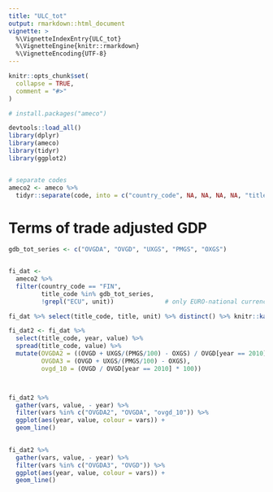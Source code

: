 ```yaml
---
title: "ULC_tot"
output: rmarkdown::html_document
vignette: >
  %\VignetteIndexEntry{ULC_tot}
  %\VignetteEngine{knitr::rmarkdown}
  %\VignetteEncoding{UTF-8}
---
```


```r
knitr::opts_chunk$set(
  collapse = TRUE,
  comment = "#>"
)
```

```r

# install.packages("ameco")

devtools::load_all()
library(dplyr)
library(ameco)
library(tidyr)
library(ggplot2)



```

```r

# separate codes
ameco2 <- ameco %>% 
  tidyr::separate(code, into = c("country_code", NA, NA, NA, NA, "title_code"), sep = "\\.")


```

# Terms of trade adjusted GDP

```r

gdb_tot_series <- c("OVGDA", "OVGD", "UXGS", "PMGS", "OXGS")


fi_dat <- 
  ameco2 %>% 
  filter(country_code == "FIN",
         title_code %in% gdb_tot_series, 
         !grepl("ECU", unit))              # only EURO-national currency series

fi_dat %>% select(title_code, title, unit) %>% distinct() %>% knitr::kable()

```
```r

fi_dat2 <- fi_dat %>% 
  select(title_code, year, value) %>% 
  spread(title_code, value) %>% 
  mutate(OVGDA2 = ((OVGD + UXGS/(PMGS/100) - OXGS) / OVGD[year == 2010]) * 100,
         OVGDA3 = (OVGD + UXGS/(PMGS/100) - OXGS),
         ovgd_10 = (OVGD / OVGD[year == 2010] * 100))




```

```r

fi_dat2 %>% 
  gather(vars, value, - year) %>% 
  filter(vars %in% c("OVGDA2", "OVGDA", "ovgd_10")) %>% 
  ggplot(aes(year, value, colour = vars)) +
  geom_line()
  
```

```r

fi_dat2 %>% 
  gather(vars, value, - year) %>% 
  filter(vars %in% c("OVGDA3", "OVGD")) %>% 
  ggplot(aes(year, value, colour = vars)) +
  geom_line()
  
```


